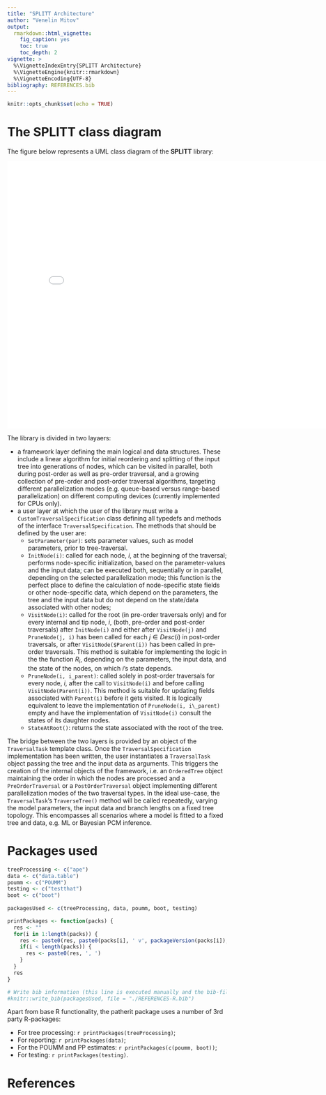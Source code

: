 ```yaml
---
title: "SPLITT Architecture"
author: "Venelin Mitov"
output: 
  rmarkdown::html_vignette:
    fig_caption: yes
    toc: true
    toc_depth: 2
vignette: >
  %\VignetteIndexEntry{SPLITT Architecture}
  %\VignetteEngine{knitr::rmarkdown}
  %\VignetteEncoding{UTF-8}
bibliography: REFERENCES.bib
---
```

```r
knitr::opts_chunk$set(echo = TRUE)
```

# The **SPLITT** class diagram

The figure below represents a UML class diagram of the **SPLITT** library:

![](figures/UmlDiagram8.pdf){width=792px height=612px}

The library is divided in two layaers:

- a framework layer defining the main logical and data structures. These include a linear algorithm for initial reordering and splitting of the input tree into generations of nodes, which can be visited in parallel, both during post-order as well as pre-order traversal, and a growing collection of pre-order and post-order traversal algorithms, targeting different parallelization modes (e.g. queue-based versus range-based parallelization) on different computing devices (currently implemented for CPUs only).
- a user layer at which the user of the library must write a `CustomTraversalSpecification` class defining all typedefs and methods of the interface `TraversalSpecification`. The methods that should be defined by the user are:
    - `SetParameter(par)`: sets parameter values, such as model parameters, prior to tree-traversal.
    - `InitNode(i)`: called for each node, *i*, at the beginning of the traversal; performs node-specific initialization, based on the parameter-values and the input data; can be executed both, sequentially or in parallel, depending on the selected parallelization mode; this function is the perfect place to define the calculation of node-specific state fields or other node-specific data, which depend on the parameters, the tree and the input data but do not depend on the state/data associated with other nodes;
    - `VisitNode(i)`: called for the root (in pre-order traversals only) and for every internal and tip node, *i*, (both, pre-order and post-order traversals) after `InitNode(i)` and either after `VisitNode(j)` and `PruneNode(j, i)` has been called for each $j\in Desc(i)$ in post-order traversals, or after `VisitNode($Parent(i))` has been called in pre-order traversals. This method is suitable for implementing the logic in the the function $R_i$, depending on the parameters, the input data, and the state of the nodes, on which *i*'s state depends.
    - `PruneNode(i, i_parent)`: called solely in post-order traversals for every node, *i*, after the call to `VisitNode(i)` and before calling `VisitNode(Parent(i))`. This method is suitable for updating fields associated with `Parent(i)` before it gets visited. It is logically equivalent to leave the implementation of `PruneNode(i, i\_parent)` empty and have the implementation of `VisitNode(i)` consult the states of its daughter nodes. 
    - `StateAtRoot()`: returns the state associated with the root of the tree.

The bridge between the two layers is provided by an object of the `TraversalTask` template class. Once the `TraversalSpecification` implementation has been written, the user instantiates a `TraversalTask` object passing the tree and the input data as arguments. This triggers the creation of the internal objects of the framework, i.e. an `OrderedTree` object maintaining the order in which the nodes are processed and a `PreOrderTraversal` or a `PostOrderTraversal` object implementing  different parallelization modes of the two traversal types. In the ideal use-case, the `TraversalTask`'s `TraverseTree()` method will be called repeatedly,  varying the model parameters, the input data and branch lengths on a fixed tree topology. This encompasses all scenarios where a model is fitted to a fixed tree and data, e.g. ML or Bayesian PCM inference. 

# Packages used
```r
treeProcessing <- c("ape")
data <- c("data.table")
poumm <- c("POUMM")
testing <- c("testthat")
boot <- c("boot")
 
packagesUsed <- c(treeProcessing, data, poumm, boot, testing)

printPackages <- function(packs) {
  res <- ""
  for(i in 1:length(packs)) {
    res <- paste0(res, paste0(packs[i], ' v', packageVersion(packs[i]), ' [@R-', packs[i], ']'))
    if(i < length(packs)) {
      res <- paste0(res, ', ')
    }
  }
  res
}

# Write bib information (this line is executed manually and the bib-file is edited manually after that)
#knitr::write_bib(packagesUsed, file = "./REFERENCES-R.bib")
```

Apart from base R functionality, the patherit package uses a number of 3rd party R-packages:

* For tree processing: `r printPackages(treeProcessing)`;
* For reporting: `r printPackages(data)`;
* For the POUMM and PP estimates: `r printPackages(c(poumm, boot))`;
* For testing: `r printPackages(testing)`.

# References

